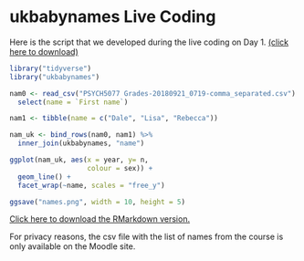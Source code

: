 # ukbabynames Live Coding {#ukbabynames}

Here is the script that we developed during the live coding on Day 1. <a href="misc/names.R" download>(click here to download)</a>

```r
library("tidyverse")
library("ukbabynames")

nam0 <- read_csv("PSYCH5077 Grades-20180921_0719-comma_separated.csv") %>%
  select(name = `First name`)

nam1 <- tibble(name = c("Dale", "Lisa", "Rebecca"))

nam_uk <- bind_rows(nam0, nam1) %>%
  inner_join(ukbabynames, "name") 

ggplot(nam_uk, aes(x = year, y= n,
                   colour = sex)) +
  geom_line() +
  facet_wrap(~name, scales = "free_y")

ggsave("names.png", width = 10, height = 5)
```

<a href="misc/names.Rmd" download>Click here to download the RMarkdown version.</a>

For privacy reasons, the csv file with the list of names from the course is only available on the Moodle site.
